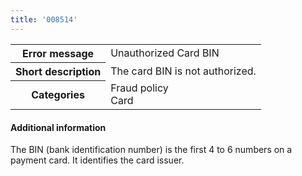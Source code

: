 ```yaml
---
title: '008514'  
---
```

  
<table>
    <tbody>
        <tr>
            <th class="header"><strong>Error message</strong></th>
            <td class="table-content">Unauthorized Card BIN</td>
        </tr>
        <tr>
            <th class="header"><strong>Short description</strong></th>
            <td class="table-content">The card BIN is not authorized.</td>
        </tr>
        <tr>
            <th class="header"><strong>Categories</strong></th>
            <td class="table-content">  
<div class="label">Fraud policy</div>  
<div class="label">Card</div>
</td>
        </tr>
    </tbody>
</table>  

#### Additional information  

The BIN (bank identification number) is the first 4 to 6 numbers on a payment card. It identifies the card issuer.